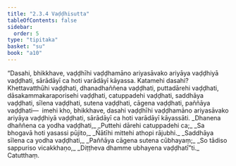 ```yaml
---
title: "2.3.4 Vaḍḍhisutta"
tableOfContents: false
sidebar:
  order: 5
type: "tipitaka"
basket: "su"
book: "a10"
---
```



<DynamicBreadcrumb />

<Division number="74" book="a10" bookNo="17" page="365">

<Paragraph number="545" book="a10">
“Dasahi, bhikkhave, vaḍḍhīhi vaḍḍhamāno ariyasāvako ariyāya vaḍḍhiyā vaḍḍhati, sārādāyī ca hoti varādāyī kāyassa. Katamehi dasahi? Khettavatthūhi vaḍḍhati, dhanadhaññena vaḍḍhati, puttadārehi vaḍḍhati, dāsakammakaraporisehi vaḍḍhati, catuppadehi vaḍḍhati, saddhāya vaḍḍhati, sīlena vaḍḍhati, sutena vaḍḍhati, cāgena vaḍḍhati, paññāya vaḍḍhati—  imehi kho, bhikkhave, dasahi vaḍḍhīhi vaḍḍhamāno ariyasāvako ariyāya vaḍḍhiyā vaḍḍhati, sārādāyī ca hoti varādāyī kāyassāti.
</Paragraph>

<Paragraph number="546" type="verses" book="a10">
_Dhanena dhaññena ca yodha vaḍḍhati,_  
_Puttehi dārehi catuppadehi ca;_  
_Sa bhogavā hoti yasassi pūjito,_  
_Ñātīhi mittehi athopi rājubhi._  

</Paragraph>

<Paragraph number="547" type="verses" book="a10">
_Saddhāya sīlena ca yodha vaḍḍhati,_  
_Paññāya cāgena sutena cūbhayaṃ;_  
_So tādiso sappuriso vicakkhaṇo,_  
_Diṭṭheva dhamme ubhayena vaḍḍhatī”ti._  


</Paragraph>
</Division>

<Paragraph number="548" type="center" book="a10">
Catutthaṃ.
</Paragraph>